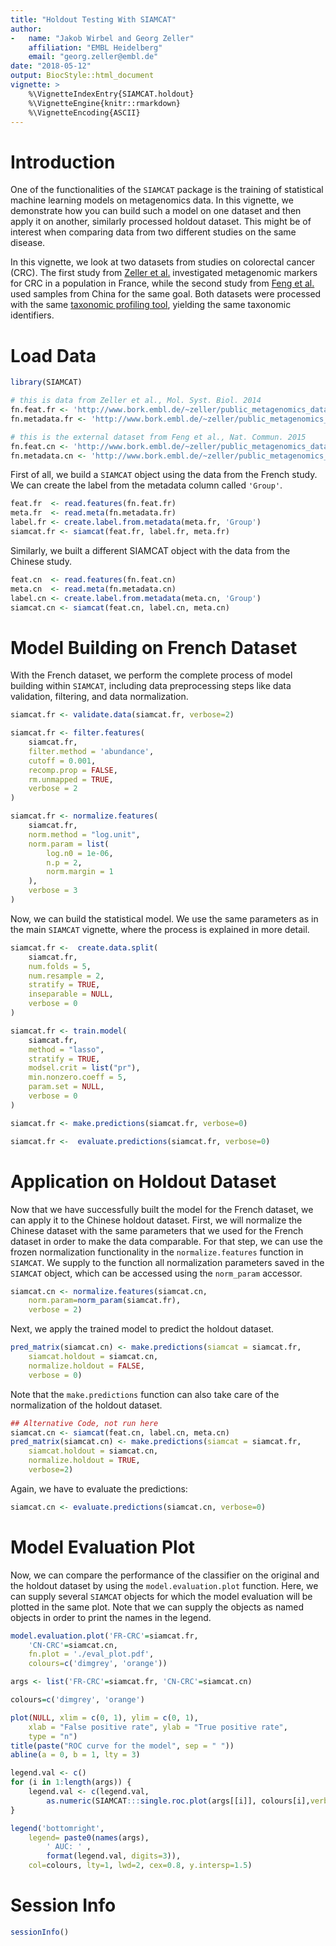 ```yaml
---
title: "Holdout Testing With SIAMCAT"
author:
-   name: "Jakob Wirbel and Georg Zeller"
    affiliation: "EMBL Heidelberg"
    email: "georg.zeller@embl.de"
date: "2018-05-12"
output: BiocStyle::html_document
vignette: >
    %\VignetteIndexEntry{SIAMCAT.holdout}
    %\VignetteEngine{knitr::rmarkdown}
    %\VignetteEncoding{ASCII}
---
```


# Introduction

One of the functionalities of the `SIAMCAT` package is the training of
statistical machine learning models on metagenomics data. In this vignette,
we demonstrate how you can build such a model on one dataset and then apply it
on another, similarly processed holdout dataset. This might be of interest
when comparing data from two different studies on the same disease.

In this vignette, we look at two datasets from studies on colorectal cancer
(CRC). The first study from
[Zeller et al.](http://europepmc.org/abstract/MED/25432777) investigated
metagenomic markers for CRC in a population in France, while the second study
from [Feng et al.](http://europepmc.org/abstract/MED/26408641) used samples
from China for the same goal. Both datasets were processed with the same
[taxonomic profiling tool](https://github.com/motu-tool/mOTUs_v2), yielding
the same taxonomic identifiers.

# Load Data

```r
library(SIAMCAT)

# this is data from Zeller et al., Mol. Syst. Biol. 2014
fn.feat.fr <- 'http://www.bork.embl.de/~zeller/public_metagenomics_data/FR-CRC-N141_tax-ab-specI.tsv'
fn.metadata.fr <- 'http://www.bork.embl.de/~zeller/public_metagenomics_data/FR-CRC-N141_metadata.tsv'

# this is the external dataset from Feng et al., Nat. Commun. 2015
fn.feat.cn <- 'http://www.bork.embl.de/~zeller/public_metagenomics_data/CN-CRC-N128_tax-ab-specI.tsv'
fn.metadata.cn <- 'http://www.bork.embl.de/~zeller/public_metagenomics_data/CN-CRC-N128_metadata.tsv'

```

First of all, we build a `SIAMCAT` object using the data from the French
study. We can create the label from the metadata column called `'Group'`.

```r
feat.fr  <- read.features(fn.feat.fr)
meta.fr  <- read.meta(fn.metadata.fr)
label.fr <- create.label.from.metadata(meta.fr, 'Group')
siamcat.fr <- siamcat(feat.fr, label.fr, meta.fr)
```
Similarly, we built a different SIAMCAT object with the data from the
Chinese study.

```r
feat.cn  <- read.features(fn.feat.cn)
meta.cn  <- read.meta(fn.metadata.cn)
label.cn <- create.label.from.metadata(meta.cn, 'Group')
siamcat.cn <- siamcat(feat.cn, label.cn, meta.cn)
```
# Model Building on French Dataset

With the French dataset, we perform the complete process of model building
within `SIAMCAT`, including data preprocessing steps like data validation,
filtering, and data normalization.

```r
siamcat.fr <- validate.data(siamcat.fr, verbose=2)

siamcat.fr <- filter.features(
    siamcat.fr,
    filter.method = 'abundance',
    cutoff = 0.001,
    recomp.prop = FALSE,
    rm.unmapped = TRUE,
    verbose = 2
)

siamcat.fr <- normalize.features(
    siamcat.fr,
    norm.method = "log.unit",
    norm.param = list(
        log.n0 = 1e-06,
        n.p = 2,
        norm.margin = 1
    ),
    verbose = 3
)
```
Now, we can build the statistical model. We use the same parameters as in
the main `SIAMCAT` vignette, where the process is explained in more detail.

```r
siamcat.fr <-  create.data.split(
    siamcat.fr,
    num.folds = 5,
    num.resample = 2,
    stratify = TRUE,
    inseparable = NULL,
    verbose = 0
)

siamcat.fr <- train.model(
    siamcat.fr,
    method = "lasso",
    stratify = TRUE,
    modsel.crit = list("pr"),
    min.nonzero.coeff = 5,
    param.set = NULL,
    verbose = 0
)

siamcat.fr <- make.predictions(siamcat.fr, verbose=0)

siamcat.fr <-  evaluate.predictions(siamcat.fr, verbose=0)
```


# Application on Holdout Dataset

Now that we have successfully built the model for the French dataset, we can
apply it to the Chinese holdout dataset. First, we will normalize the Chinese
dataset with the same parameters that we used for the French dataset in order
to make the data comparable. For that step, we can use the frozen normalization
functionality in the `normalize.features` function in `SIAMCAT`. We supply to
the function all normalization parameters saved in the `SIAMCAT` object, which
can be accessed using the `norm_param` accessor.

```r

siamcat.cn <- normalize.features(siamcat.cn,
    norm.param=norm_param(siamcat.fr),
    verbose = 2)

```

Next, we apply the trained model to predict the holdout dataset.

```r
pred_matrix(siamcat.cn) <- make.predictions(siamcat = siamcat.fr,
    siamcat.holdout = siamcat.cn,
    normalize.holdout = FALSE,
    verbose = 0)
```

Note that the `make.predictions` function can also take care of the
normalization of the holdout dataset.

```r
## Alternative Code, not run here
siamcat.cn <- siamcat(feat.cn, label.cn, meta.cn)
pred_matrix(siamcat.cn) <- make.predictions(siamcat = siamcat.fr,
    siamcat.holdout = siamcat.cn,
    normalize.holdout = TRUE,
    verbose=2)
```

Again, we have to evaluate the predictions:

```r
siamcat.cn <- evaluate.predictions(siamcat.cn, verbose=0)
```

# Model Evaluation Plot

Now, we can compare the performance of the classifier on the original and
the holdout dataset by using the `model.evaluation.plot` function. Here,
we can supply several `SIAMCAT` objects for which the model evaluation will be
plotted in the same plot. Note that we can supply the objects as named objects
in order to print the names in the legend.

```r
model.evaluation.plot('FR-CRC'=siamcat.fr,
    'CN-CRC'=siamcat.cn,
    fn.plot = './eval_plot.pdf',
    colours=c('dimgrey', 'orange'))
```
```r

args <- list('FR-CRC'=siamcat.fr, 'CN-CRC'=siamcat.cn)

colours=c('dimgrey', 'orange')

plot(NULL, xlim = c(0, 1), ylim = c(0, 1),
    xlab = "False positive rate", ylab = "True positive rate",
    type = "n")
title(paste("ROC curve for the model", sep = " "))
abline(a = 0, b = 1, lty = 3)

legend.val <- c()
for (i in 1:length(args)) {
    legend.val <- c(legend.val,
        as.numeric(SIAMCAT:::single.roc.plot(args[[i]], colours[i],verbose=0)))
}

legend('bottomright',
    legend= paste0(names(args),
        ' AUC: ' ,
        format(legend.val, digits=3)),
    col=colours, lty=1, lwd=2, cex=0.8, y.intersp=1.5)

```

# Session Info

```r
sessionInfo()
```
